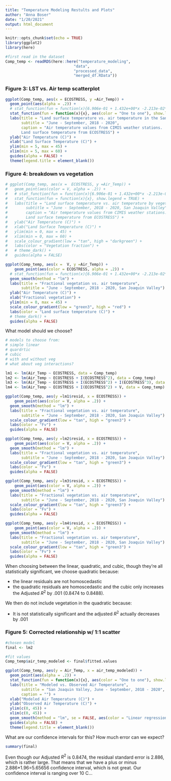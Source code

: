 ```yaml
---
title: "Temperature Modeling Restults and Plots"
author: "Anna Boser"
date: "1/20/2021"
output: html_document
---
```


```r
knitr::opts_chunk$set(echo = TRUE)
library(ggplot2)
library(here)
```


```r
#first read in the dataset
Comp_temp <- readRDS(here::here("temperature_modeling", 
                              "data", 
                              "processed_data", 
                              "merged_df.RData"))
```


### Figure 3: LST vs. Air temp scatterplot
```r
ggplot(Comp_temp, aes(x = ECOSTRESS, y =Air_Temp)) + 
  geom_point(aes(alpha = .2)) +
  # stat_function(fun = function(x){6.906e-01 + 1.432e+00*x -2.213e-02*x^2 + 1.473e-04*x^3}, aes(color = "Cubic polynomial"), show.legend = TRUE) + 
  stat_function(fun = function(x){x}, aes(color = "One to one"), show.legend = TRUE) + 
  labs(title = "Land surface temperature vs. air temperature in the San Joaquin Valley", 
       subtitle = "June - September, 2018 - 2020", 
       caption = "Air temperature values from CIMIS weather stations.
       Land surface temperature from ECOSTRESS") + 
  ylab("Air Temperature (C)") + 
  xlab("Land Surface Temperature (C)") + 
  ylim(min = 5, max = 45) + 
  xlim(min = 5, max = 60) + 
  guides(alpha = FALSE) +
  theme(legend.title = element_blank())
```

### Figure 4: breakdown vs vegetation
```r
# ggplot(Comp_temp, aes(x =  ECOSTRESS, y =Air_Temp)) + 
#   geom_point(aes(color = V, alpha = .2)) +
#   # stat_function(fun = function(x){6.906e-01 + 1.432e+00*x -2.213e-02*x^2 + 1.473e-04*x^3}, show.legend = TRUE) + 
#   stat_function(fun = function(x){x}, show.legend = TRUE) + 
#   labs(title = "Land surface temperature vs. air temperature by vegetation fraction", 
#        subtitle = "June - September, 2018 - 2020, San Joaquin Valley", 
#        caption = "Air temperature values from CIMIS weather stations.
#        Land surface temperature from ECOSTRESS") + 
#   ylab("Air Temperature (C)") + 
#   xlab("Land Surface Temperature (C)") + 
#   ylim(min = 0, max = 45) + 
#   xlim(min = 0, max = 60) + 
#   scale_colour_gradient(low = "tan", high = "darkgreen") + 
#   labs(color = "Vegetation fraction") + 
#   # theme_dark() + 
#   guides(alpha = FALSE)

ggplot(Comp_temp, aes(x =  V, y =Air_Temp)) + 
    geom_point(aes(color = ECOSTRESS, alpha = .2)) +
  # stat_function(fun = function(x){6.906e-01 + 1.432e+00*x -2.213e-02*x^2 + 1.473e-04*x^3}, show.legend = TRUE) + 
  geom_smooth(method = "lm") + 
  labs(title = "Fractional vegetation vs. air temperature", 
       subtitle = "June - September, 2018 - 2020, San Joaquin Valley") + 
  ylab("Air Temperature (C)") + 
  xlab("Fractional vegetation") + 
  ylim(min = 0, max = 45) + 
  scale_colour_gradient(low = "green3", high = "red") + 
  labs(color = "Land surface temperature (C)") + 
  # theme_dark() + 
  guides(alpha = FALSE)

```

What model should we choose? 

```r
# models to choose from: 
# simple linear 
# quardrtic
# cubic
# with and without veg
# what about veg interactions? 

lm1 <- lm(Air_Temp ~ ECOSTRESS, data = Comp_temp)
lm2 <- lm(Air_Temp ~ ECOSTRESS + I(ECOSTRESS^2), data = Comp_temp)
lm3 <- lm(Air_Temp ~ ECOSTRESS + I(ECOSTRESS^2) + I(ECOSTRESS^3), data = Comp_temp)
lm4 <- lm(Air_Temp ~ ECOSTRESS + I(ECOSTRESS^2) + V, data = Comp_temp)

ggplot(Comp_temp, aes(y =lm1$resid, x = ECOSTRESS)) + 
    geom_point(aes(color = V, alpha = .2)) +
  geom_smooth(method = "lm") + 
  labs(title = "Fractional vegetation vs. air temperature", 
       subtitle = "June - September, 2018 - 2020, San Joaquin Valley") + 
  scale_colour_gradient(low = "tan", high = "green3") + 
  labs(color = "Fv") + 
  guides(alpha = FALSE)

ggplot(Comp_temp, aes(y =lm2$resid, x = ECOSTRESS)) + 
    geom_point(aes(color = V, alpha = .2)) +
  geom_smooth(method = "lm") + 
  labs(title = "Fractional vegetation vs. air temperature", 
       subtitle = "June - September, 2018 - 2020, San Joaquin Valley") + 
  scale_colour_gradient(low = "tan", high = "green3") + 
  labs(color = "Fv") + 
  guides(alpha = FALSE)

ggplot(Comp_temp, aes(y =lm3$resid, x = ECOSTRESS)) + 
    geom_point(aes(color = V, alpha = .2)) +
  geom_smooth(method = "lm") + 
  labs(title = "Fractional vegetation vs. air temperature", 
       subtitle = "June - September, 2018 - 2020, San Joaquin Valley") + 
  scale_colour_gradient(low = "tan", high = "green3") + 
  labs(color = "Fv") + 
  guides(alpha = FALSE)

ggplot(Comp_temp, aes(y =lm4$resid, x = ECOSTRESS)) + 
    geom_point(aes(color = V, alpha = .2)) +
  geom_smooth(method = "lm") + 
  labs(title = "Fractional vegetation vs. air temperature", 
       subtitle = "June - September, 2018 - 2020, San Joaquin Valley") + 
  scale_colour_gradient(low = "tan", high = "green3") + 
  labs(color = "Fv") + 
  guides(alpha = FALSE)
```

When choosing between the linear, quadratic, and cubic, though they're all statistically significant, we choose quadratic because:

 * the linear residuals are not homoscedastic
 * the quadratic residuals are homoscedastic and the cubic only increases the Adjusted $R^2$ by .001 (0.8474 to 0.8488). 

We then do not include vegetation in the quadratic because: 

 * It is not statistically significant and the adjusted $R^2$ actually decreases by .001

### Figure 5: Corrected relationship w/ 1:1 scatter

```r
#chosen model
final <- lm2

#fit values
Comp_temp$air_temp_modeled <- final$fitted.values

ggplot(Comp_temp, aes(y = Air_Temp, x = air_temp_modeled)) + 
  geom_point(aes(alpha = .2)) +
  stat_function(fun = function(x){x}, aes(color = "One to one"), show.legend = TRUE) + 
  labs(title = "Modeled vs. Observed Air Temperature", 
       subtitle = "San Joaquin Valley, June - September, 2018 - 2020", 
       caption = "") + 
  xlab("Modeled Air Temperature (C)") + 
  ylab("Observed Air Temperature (C)") + 
  ylim(c(0, 45)) + 
  xlim(c(0, 45)) + 
  geom_smooth(method = "lm", se = FALSE, aes(color = "Linear regression")) +
  guides(alpha = FALSE) +
  theme(legend.title = element_blank())
```

What are our confidence intervals for this? How much error can we expect? 
```r
summary(final)
```

Even though our Adjusted $R^2$ is 0.8474, the residual standard error is 2.886, which is rather large. That means that we have a plus or minus 2.886*1.96=5.65656 confidence interval, which is not great. Our confidence interval is ranging over 10 C... 
